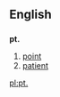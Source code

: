 {{see|pt|Pt|PT|pT|.pt}}

==English==

==={{abbreviation}}===
'''pt.'''

# [[point]]
# [[patient]]

[[pl:pt.]]